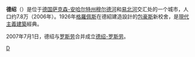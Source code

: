 {{noteTA|G1=德国地名|G2=Landkreis|G3=单位}}
{{Infobox settlement
| name = 德绍
| native_name = {{lang|de|Dessau}}
| image_skyline = File:Dessau marktplatz 01.jpg
| imagesize = 250px
| map_caption = 
| image_shield = File:Wappen Dessau.svg
| pushpin_map =Germany
| pushpin_map_caption = 在[[德國|德國]]的位置
| pushpin_label_position = left
| settlement_type = [[德紹-羅斯勞|德紹-羅斯勞]]的市區
| subdivision_type = 國家
| subdivision_name = {{DEU}}
| subdivision_type1 = [[德國行政區劃|州]]
| subdivision_name1 = [[薩克森-安哈爾特州|薩克森-安哈爾特州]]
| subdivision_type2 = 城市
| subdivision_name2 = [[德紹-羅斯勞|德紹-羅斯勞]]
| established_title = [[合併_(政治)|合併]]
| established_date = 2017年7月1日
| elevation_m = 64
| elevation_min_m = 59
| elevation_max_m = 66
| area_total_km2 = 182.81
| population_as_of = 2006年12月31日
| population_total = 77394
| population_density_km2 = auto
| timezone = [[歐洲中部時間|CET]]
| utc_offset = +1
| timezone_DST = [[歐洲中部夏令時間|CEST]]
| utc_offset_DST = +2
| coordinates = {{coord|51|50|N|12|15|E|region:DE|display=inline}}
| postal_code_type = 郵政號碼
| postal_code = 06842, 06844, 06846, 06847, 06849
| area_code = +49 340
| registration_plate = DE
| website = {{url|www.dessau.de}} }}
'''德绍'''（{{lang-de|Dessau}}）是位于[[德国|德国]][[萨克森-安哈尔特州|萨克森-安哈尔特州]][[穆尔德河|穆尔德河]]和[[易北河|易北河]]交汇处的一个城市，人口约7.8万（2006年）。1926年[[沃爾特·格羅佩斯|格羅佩斯]]在德紹建造設計的[[包豪斯|包豪斯]]新校舍，是[[現代主義建築|現代主義建築]]經典。

2007年7月1日，德绍与[[罗斯劳|罗斯劳]]合并成立[[德绍-罗斯劳|德绍-罗斯劳]]。

{{Authority control}}
{{Germany-geo-stub}}

[[Category:萨克森-安哈尔特州旧市镇|D]]